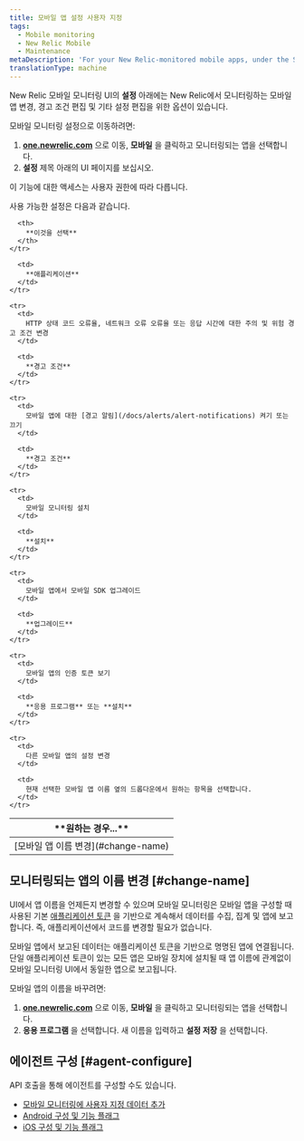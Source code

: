 ```yaml
---
title: 모바일 앱 설정 사용자 지정
tags:
  - Mobile monitoring
  - New Relic Mobile
  - Maintenance
metaDescription: 'For your New Relic-monitored mobile apps, under the Settings tab there are options for editing various settings.'
translationType: machine
---
```


New Relic 모바일 모니터링 UI의 **설정** 아래에는 New Relic에서 모니터링하는 모바일 앱 변경, 경고 조건 편집 및 기타 설정 편집을 위한 옵션이 있습니다.

모바일 모니터링 설정으로 이동하려면:

1. **[one.newrelic.com](https://one.newrelic.com)** 으로 이동, **모바일** 을 클릭하고 모니터링되는 앱을 선택합니다.
2. **설정** 제목 아래의 UI 페이지를 보십시오.

<Callout variant="important">
  이 기능에 대한 액세스는 사용자 권한에 따라 다릅니다.
</Callout>

사용 가능한 설정은 다음과 같습니다.

<table>
  <thead>
    <tr>
      <th width={350}>
        **원하는 경우...**
      </th>

      <th>
        **이것을 선택**
      </th>
    </tr>
  </thead>

  <tbody>
    <tr>
      <td>
        [모바일 앱 이름 변경](#change-name)
      </td>

      <td>
        **애플리케이션**
      </td>
    </tr>

    <tr>
      <td>
        HTTP 상태 코드 오류율, 네트워크 오류 오류율 또는 응답 시간에 대한 주의 및 위험 경고 조건 변경
      </td>

      <td>
        **경고 조건**
      </td>
    </tr>

    <tr>
      <td>
        모바일 앱에 대한 [경고 알림](/docs/alerts/alert-notifications) 켜기 또는 끄기
      </td>

      <td>
        **경고 조건**
      </td>
    </tr>

    <tr>
      <td>
        모바일 모니터링 설치
      </td>

      <td>
        **설치**
      </td>
    </tr>

    <tr>
      <td>
        모바일 앱에서 모바일 SDK 업그레이드
      </td>

      <td>
        **업그레이드**
      </td>
    </tr>

    <tr>
      <td>
        모바일 앱의 인증 토큰 보기
      </td>

      <td>
        **응용 프로그램** 또는 **설치**
      </td>
    </tr>

    <tr>
      <td>
        다른 모바일 앱의 설정 변경
      </td>

      <td>
        현재 선택한 모바일 앱 이름 옆의 드롭다운에서 원하는 항목을 선택합니다.
      </td>
    </tr>
  </tbody>
</table>

## 모니터링되는 앱의 이름 변경 [#change-name]

UI에서 앱 이름을 언제든지 변경할 수 있으며 모바일 모니터링은 모바일 앱을 구성할 때 사용된 기본 [애플리케이션 토큰](/docs/mobile-apps/viewing-your-application-token) 을 기반으로 계속해서 데이터를 수집, 집계 및 앱에 보고합니다. 즉, 애플리케이션에서 코드를 변경할 필요가 없습니다.

<Callout variant="caution">
  모바일 앱에서 보고된 데이터는 애플리케이션 토큰을 기반으로 명명된 앱에 연결됩니다. 단일 애플리케이션 토큰이 있는 모든 앱은 모바일 장치에 설치될 때 앱 이름에 관계없이 모바일 모니터링 UI에서 동일한 앱으로 보고됩니다.
</Callout>

모바일 앱의 이름을 바꾸려면:

1. **[one.newrelic.com](https://one.newrelic.com)** 으로 이동, **모바일** 을 클릭하고 모니터링되는 앱을 선택합니다.
2. **응용 프로그램** 을 선택합니다. 새 이름을 입력하고 **설정 저장** 을 선택합니다.

## 에이전트 구성 [#agent-configure]

API 호출을 통해 에이전트를 구성할 수도 있습니다.

* [모바일 모니터링에 사용자 지정 데이터 추가](/docs/mobile-monitoring/new-relic-mobile/maintenance/add-custom-data-new-relic-mobile)
* [Android 구성 및 기능 플래그](/docs/mobile-monitoring/new-relic-mobile-android/install-configure/android-agent-configuration-feature-flags)
* [iOS 구성 및 기능 플래그](/docs/mobile-monitoring/new-relic-mobile-ios/api-guides/ios-agent-configuration-feature-flags)